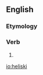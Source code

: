 ==English==

===Etymology===
{{prefix|heli|ski|lang=en}}

===Verb===
{{en-verb}}

# {{alternative spelling of|heli-ski|lang=en}}

[[io:heliski]]